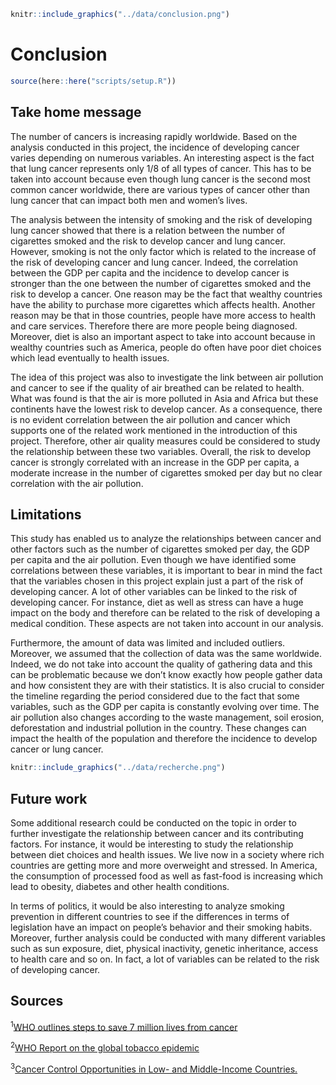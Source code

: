 
```r
knitr::include_graphics("../data/conclusion.png")
```

# Conclusion


```r
source(here::here("scripts/setup.R"))
```


## Take home message

The number of cancers is increasing rapidly worldwide. Based on the analysis conducted in this project, the incidence of developing cancer varies depending on  numerous variables. An interesting aspect is the fact that lung cancer represents only 1/8 of all types of cancer. This has to be taken into account because even though lung cancer is the second most common cancer worldwide, there are various types of cancer other than lung cancer that can impact both men and women’s lives. 
 
The analysis between the intensity of smoking and the risk of developing lung cancer showed that there is a relation between the number of cigarettes smoked and the risk to develop cancer and lung cancer. However, smoking is not the only factor which is related to the increase of the risk of developing cancer and lung cancer.  Indeed, the correlation between the GDP per capita and the incidence to develop cancer is stronger than the one between the number of cigarettes smoked and the risk to develop a cancer. One reason may be the fact that wealthy countries have the ability to purchase more cigarettes which affects health. Another reason may be that in those countries, people have more access to health and care services. Therefore there are more people being diagnosed. Moreover, diet is also an important aspect to take into account because in wealthy countries such as America, people do often have poor diet choices which lead eventually to health issues. 

 
The idea of this project was also to investigate the link between air pollution and cancer to see if the  quality of air breathed can be related to health. What was found is that the air is more polluted in Asia and Africa but these continents have the lowest risk to develop cancer. As a consequence, there is no evident correlation between the air pollution and cancer which supports one of the related work mentioned in the introduction of this project. Therefore, other air quality measures could be considered to study the relationship between these two variables. Overall, the risk to develop cancer is strongly correlated with an increase in the GDP per capita, a moderate increase in the number of cigarettes smoked per day but no clear correlation with the air pollution. 


## Limitations

This study has enabled us to analyze the relationships between cancer and other factors such as the number of cigarettes smoked per day, the GDP per capita and the air pollution. Even though we have identified some correlations between these variables, it is important to bear in mind the fact that the variables chosen in this project explain just a part of the risk of developing cancer. A lot of other variables can be linked to the risk of developing cancer. For instance, diet as well as stress can have a huge impact on the body and therefore can be related to the risk of developing a medical condition. These aspects are not taken into account in our analysis. 

Furthermore, the amount of data was limited and included outliers. Moreover, we assumed that the collection of data was the same worldwide. Indeed, we do not take into account the quality of gathering data and this can be problematic because we don’t know exactly how people gather data and how consistent they are with their statistics. It is also crucial to consider the timeline regarding the period considered due to the fact that some variables, such as the GDP per capita is constantly evolving over time. The air pollution also changes according to the waste management, soil erosion, deforestation and industrial pollution in the country. These changes can impact the health of the population and therefore the incidence to develop cancer or lung cancer.

```r
knitr::include_graphics("../data/recherche.png")
```

## Future work 


Some additional research could be conducted on the topic in order to further investigate the relationship between cancer and its contributing factors. For instance, it would be interesting to study the relationship between diet choices and health issues. We live now in a society where rich countries are getting more and more overweight and stressed. In America, the consumption of processed food as well as fast-food is increasing which lead to obesity, diabetes and other health conditions.
 
In terms of politics, it would be also interesting to analyze smoking prevention in different countries to see if the differences in terms of legislation have an impact on people's behavior and their smoking habits. Moreover, further analysis could be conducted with many different variables such as sun exposure, diet, physical inactivity, genetic inheritance, access to health care and so on. In fact, a lot of variables can be related to the risk of developing cancer.


## Sources 

^1^[WHO outlines steps to save 7 million lives from cancer](https://www.who.int/news/item/04-02-2020-who-outlines-steps-to-save-7-million-lives-from-cancer)

^2^[WHO Report on the global tobacco epidemic](https://www.who.int/tobacco/mpower/mpower_report_global_control_2008.pdf)

^3^[Cancer Control Opportunities in Low- and Middle-Income Countries.](https://www.ncbi.nlm.nih.gov/books/NBK54028/)

